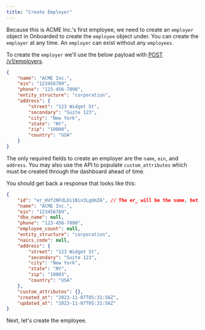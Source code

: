 ```yaml
---
title: "Create Employer"
---
```


Because this is ACME Inc.'s first employee, we need to create an `employer` object in Onboarded to create the `employee` object under. You can create the `employer` at any time. An `employer` can exist without any `employees`. 

To create the `employer` we'll use the below payload with [POST /v1/employers](/api-reference/employers). 

```json 
{
    "name": "ACME Inc.",
    "ein": "123456789",
    "phone": "123-456-7890",
    "entity_structure": "corporation",
    "address": {
        "street": "123 Widget St",
        "secondary": "Suite 123",
        "city": "New York",
        "state": "NY",
        "zip": "10000",
        "country": "USA"
    }
}
```
The only required fields to create an employer are the `name`, `ein`, and `address`. You may also use the API to populate `custom_attributes` which must be created through the dashboard ahead of time.

You should get back a response that looks like this:

```json
{
    "id": "er_HVf2NFdLDi1Bin3LgUmZA", // The er_ will be the same, but the string will differ
    "name": "ACME Inc.",
    "ein": "123456789",
    "dba_name": null,
    "phone": "123-456-7890",
    "employee_count": null,
    "entity_structure": "corporation",
    "naics_code": null,
    "address": {
        "street": "123 Widget St",
        "secondary": "Suite 123",
        "city": "New York",
        "state": "NY",
        "zip": "10003",
        "country": "USA"
    },
    "custom_attributes": {},
    "created_at": "2023-11-07T05:31:56Z",
    "updated_at": "2023-11-07T05:31:56Z"
}
```

Next, let's create the employee. 